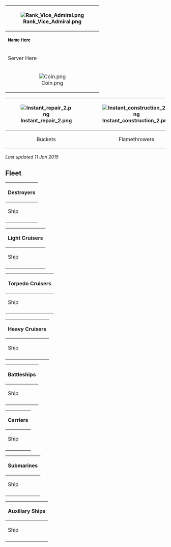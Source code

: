 {| class="wikitable"
! rowspan="4"|[[File:Rank_Vice_Admiral.png]]
|-
! colspan="4"|<span style="color:rgb(0,0,0);font-size:13px;font-weight:bold;line-height:18.2000007629395px;text-align:left;">Name Here</span>
! colspan="2"|HQ --
|-
! colspan="2" |Server Here
| style="text-align:center;"|{{Fuel}}
| style="text-align:center;" |Fuel here
| style="text-align:center;"|{{Steel}}
| style="text-align:center;" |Steel here
|-
| style="text-align:center;"|[[File:Coin.png]]
| style="text-align:center;"|Furniture coins
| style="text-align:center;"|{{Ammo}}
| style="text-align:center;" |Ammo here
| style="text-align:center;"|{{Bauxite}}
| style="text-align:center;" |Bauxite here
|}
{| class="wikitable"
|-
![[File:Instant repair 2.png]]
![[File:Instant construction 2.png]]
![[File:Development material.png]]
![[File:Improvement Materials.png]]
![[File:Medal.png]]
![[File:Blueprint.png]]
|-
| style="text-align:center;" |Buckets
| style="text-align:center;" |Flamethrowers
| style="text-align:center;" |Dev mats
| style="text-align:center;"|Screws
| style="text-align:center;"|Medals
| style="text-align:center;"|Blueprints
|}

''Last updated 11 Jan 2015''

==Fleet==

{| class="mw-collapsible mw-collapsed wikitable"
! colspan="3"|Destroyers
|-
!Ship
!Level
|-
| style="text-align:center;"|
| style="text-align:center;"|
|}

{| class="mw-collapsible mw-collapsed wikitable"
! colspan="3"|Light Cruisers
|-
!Ship
!Level
|-
| style="text-align:center;"|
| style="text-align:center;"|
|}

{| class="mw-collapsible mw-collapsed wikitable"
! colspan="3"|Torpedo Cruisers
|-
!Ship
!Level
|-
| style="text-align:center;"|
| style="text-align:center;"|
|}

{| class="mw-collapsible mw-collapsed wikitable"
! colspan="2"|Heavy Cruisers
|-
!Ship
!Level
|-
| style="text-align:center;"|
| style="text-align:center;"|
|}

{| class="mw-collapsible mw-collapsed wikitable"
! colspan="3" |Battleships
|-
!Ship
!Level
|-
| style="text-align:center;"|
| style="text-align:center;"|
|}

{| class="mw-collapsible mw-collapsed wikitable"
! colspan="2"|Carriers
|-
!Ship
!Level
|-
| style="text-align:center;"|
| style="text-align:center;"|
|}

{| class="mw-collapsible mw-collapsed wikitable"
! colspan="3"|Submarines
|-
!Ship
!Level
|-
| style="text-align:center;"|
| style="text-align:center;"|
|}

{| class="mw-collapsible mw-collapsed wikitable"
! colspan="3"|Auxiliary Ships
|-
!Ship
!Level
|-
| style="text-align:center;"|
| style="text-align:center;"|
|}